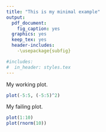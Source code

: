 ```yaml
---
title: "This is my minimal example"
output:
  pdf_document:
    fig_caption: yes
  graphics: yes
  keep_tex: yes  
  header-includes:
    -\usepackage{subfig} 

#includes:
#  in_header: styles.tex
---
```


  
My working plot.

```r
plot(-5:5, (-5:5)^2)
```

My failing plot.

```r
plot(1:10)
plot(rnorm(10))
```


